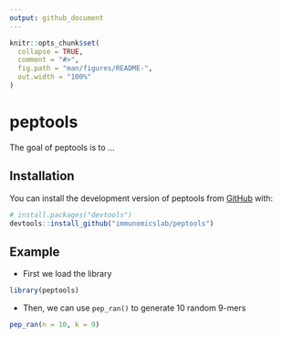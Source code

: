 ```yaml
---
output: github_document
---
```


<!-- README.md is generated from README.Rmd. Please edit that file -->

```r
knitr::opts_chunk$set(
  collapse = TRUE,
  comment = "#>",
  fig.path = "man/figures/README-",
  out.width = "100%"
)
```

# peptools

<!-- badges: start -->
<!-- badges: end -->

The goal of peptools is to ...

## Installation

You can install the development version of peptools from [GitHub](https://github.com/) with:

``` r
# install.packages("devtools")
devtools::install_github("immunomicslab/peptools")
```

## Example

- First we load the library

```r
library(peptools)
```

- Then, we can use `pep_ran()` to generate 10 random 9-mers

```r
pep_ran(n = 10, k = 9)
```


